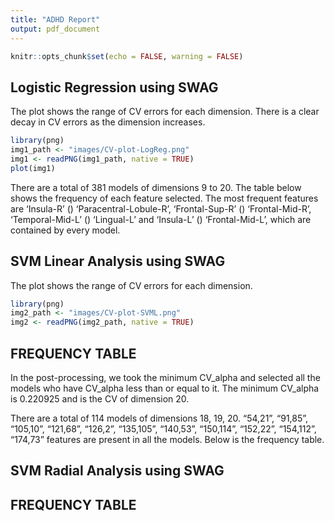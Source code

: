 ```yaml
---
title: "ADHD Report"
output: pdf_document
---
```


```r
knitr::opts_chunk$set(echo = FALSE, warning = FALSE)
```

## Logistic Regression using SWAG

The plot shows the range of CV errors for each dimension. There is a clear decay in CV errors as the dimension increases.

```r
library(png)
img1_path <- "images/CV-plot-LogReg.png"
img1 <- readPNG(img1_path, native = TRUE)
plot(img1)
```


\begin{table}
\centering
\begin{tabular}[t]{||c|c|c||}
\hline
Feature & Variable & Frequency \\
\hline \hline
'Insula-R' $\leftrightarrow$ 'Paracentral-Lobule-R' & 54.21 &	381 \\
\hline
'Frontal-Sup-R'$\leftrightarrow$ 'Frontal-Mid-R' & 72.68 & 381 \\
\hline
'Temporal-Mid-L'$\leftrightarrow$ 'Lingual-L'& 101.85 &	381\\
\hline
'Insula-L'$\leftrightarrow$ 'Frontal-Mid-L' & 116.89 & 381\\
\hline
'Frontal-Sup-R'$\leftrightarrow$ 'Frontal-Inf-Orb-R' & 104.34 & 377\\
\hline
'Supp-Motor-Area-L'$\leftrightarrow$ 'SupraMarginal-L' & 151.147 & 377\\
\hline
Frontal-Sup-R'$\leftrightarrow$ 'ParahippocampaGyrus' & 72.11 &	363\\
\hline
'Vermis-1-2'$\leftrightarrow$ 'Temporal-Mid-L' & 150.114 & 363\\
\hline
'Vermis-4-5'$\leftrightarrow$ 'Frontal-Sup-Orb-R' & 126.2	& 325\\
\hline
'Frontal-Sup-Medial-L'$\leftrightarrow$ 'Cingulum-Mid-L'& 124.99 & 284\\
\hline
'Temporal-Mid-L'$\leftrightarrow$ 'Pallidum-R'& 114.40 & 281\\
\hline
'Occipital-Mid-L'$\leftrightarrow$ 'Cerebelum-Crus2-L' & 162.73 & 267\\
\hline
'Cingulum-Ant-L'$\leftrightarrow$ Paracentral-Lobule-R' & 47.21	& 258\\
\hline
'Temporal-Pole-Sup-R'$\leftrightarrow$ 'Frontal-Mid-L' & 146.89 & 235\\
\hline
'Frontal-Mid-L'$\leftrightarrow$ 'Caudate-R' & 108.27 & 207\\
\hline
'Frontal-Mid-L'$\leftrightarrow$ 'Frontal-Sup-L' & 108.91 & 201\\
\hline
'Temporal-Mid-L'$\leftrightarrow$ 'Temporal-Sup-L' & 114.28 & 172\\
\hline
'Frontal-Sup-R'$\leftrightarrow$ 'Precuneus-R' & 173.9 & 149\\
\hline
'Insula-L'$\leftrightarrow$ 'Postcentral-R' & 116.55 & 84\\
\hline
'Frontal-Mid-L'$\leftrightarrow$ 'Cingulum-Ant-L' & 108.47 & 73\\
\hline
'Frontal-Sup-Medial-R'$\leftrightarrow$ 'Cingulum-Mid-L' & 134.99	& 66\\
\hline
'Cingulum-Post-L'$\leftrightarrow$ 'Postcentral-R' & 74.55 & 63\\
\hline
'Supp-Motor-Area-L'$\leftrightarrow$ 'SupraMarginal-L'& 151.46 & 55\\
\hline
'Frontal-Sup-L'$\leftrightarrow$ 'ParahippocampaGyrus' & 13.11 & 51\\
\hline
'Caudate-R'$\leftrightarrow$ 'Paracentral-Lobule-R'& 27.21	& 51\\
\hline
'Frontal-Sup-Medial-R'$\leftrightarrow$ 'Frontal-Inf-Tri-L'& 134.23 & 46\\
\hline
'Insula-L'$\leftrightarrow$ 'Paracentral-Lobule-R'& 116.21 &	45\\
\hline
'Cingulum-Post-L'$\leftrightarrow$ 'Paracentral-Lobule-R'& 74.21 &	43\\
\hline
'Parietal-Sup-R'$\leftrightarrow$ 'Cuneus-L'& 184.58 & 37\\
\hline
'Cingulum-Ant-R'$\leftrightarrow$ 'Frontal-Sup-R'& 189.173 &	37\\
\hline
'Parietal-Inf-L'$\leftrightarrow$ 'Caudate-Head-L'& 169.49 &	34\\
\hline
'Frontal-Sup-Medial-L'$\leftrightarrow$ 'Frontal-Inf-Tri-L'& 124.23 &	28\\
\hline
'Insula-R'$\leftrightarrow$ 'Pallidum-R'& 129.40 & 25\\
\hline
'Temporal-Mid-L'$\leftrightarrow$ 'Putamen-L'& 114.6 & 23\\
\hline
'Insula-L'$\leftrightarrow$ 'Cingulum-Ant-L'& 116.47 & 23\\
\hline
'Caudate-Head-L'$\leftrightarrow$ 'Cingulum-Ant-L'& 49.47 & 21\\
\hline
'Frontal-Med-Or-R'$\leftrightarrow$ 'Frontal-Inf-Tri-L'& 138.23 &	20\\
\hline
'Vermis-4-5'$\leftrightarrow$ 'Frontal-Sup-Medial-L'& 126.124 &	18\\
\hline
'Frontal-Sup-R'$\leftrightarrow$ 'Cingulum-Ant-L'& 173.47 &	13\\
\hline
'Cingulum-Mid-R'$\leftrightarrow$ 'Frontal-Sup-L'& 82.13 &	12\\
\hline
'Frontal-Med-Orb-R'$\leftrightarrow$ 'Frontal-Mid-R'& 138.107 &	9\\
\hline
'Rolandic-Oper-L'$\leftrightarrow$ 'Temporal-Inf-L'& 148.71 &	9\\
\hline
'Lingual-L'$\leftrightarrow$ 'Frontal-Sup-L'& 85.13 &	8\\
\hline
'Cingulum-Ant-R'$\leftrightarrow$ 'Frontal-Mid-L'& 112.67	& 7\\
\hline
'Cingulum-Ant-R'$\leftrightarrow$ 'Cingulum-Mid-L'& 189.65 &	7\\
\hline
'Cingulum-Ant-L'$\leftrightarrow$ 'Precuneu-R'& 47.9 &	5\\
\hline
'Pallidum-R'$\leftrightarrow$ 'Temporal-Mid-R'& 40.19 &	3\\
\hline
'Caudate-Head-L'$\leftrightarrow$ 'Precuneus-R'& 49.9 &	3\\
\hline
'Cingulum-Ant-L'$\leftrightarrow$ 'Caudate-R'& 47.27 &	1\\
\hline
'Temporal-Inf-L'$\leftrightarrow$ 'Lingual-L'& 132.85	& 1\\
\hline
'Temporal-Sup-L'$\leftrightarrow$ 'Temporal-Mid-L'& 135.114 &	1\\
\hline
'Vermis-6'$\leftrightarrow$ 'Temporal-Inf-L'& 136.132 &	1\\
\hline
'Cingulum-Ant-R'$\leftrightarrow$ 'Paracentral-Lobule-R'& 189.21 & 1\\
\hline
\end{tabular}
\end{table}

There are a total of 381 models of dimensions 9 to 20. The table below shows the frequency of each feature selected. The most frequent features are 'Insula-R' \(\leftrightarrow\) 'Paracentral-Lobule-R', 'Frontal-Sup-R' \(\leftrightarrow\) 'Frontal-Mid-R', 'Temporal-Mid-L' \(\leftrightarrow\) 'Lingual-L' and 'Insula-L' \(\leftrightarrow\) 'Frontal-Mid-L',  which are contained by every model.

\newpage

## SVM Linear Analysis using SWAG

The plot shows the range of CV errors for each dimension.

```r
library(png)
img2_path <- "images/CV-plot-SVML.png"
img2 <- readPNG(img2_path, native = TRUE)
```

## FREQUENCY TABLE

In the post-processing, we took the minimum CV_alpha and selected all the models who have CV_alpha less than or equal to it. The minimum CV_alpha is 0.220925 and is the CV of dimension 20.

There are a total of 114 models of dimensions 18, 19, 20. "54,21", "91,85", "105,10", "121,68", "126,2", "135,105", "140,53", "150,114", "152,22", "154,112", "174,73" features are present in all the models. Below is the frequency table.

\begin{table}
\begin{tabular}[t]{||c|c|c||}
\hline
Feature & Variable & Frequency \\
\hline \hline
'Insula-R'$\leftrightarrow$ 'Paracentral-Lobule-R'& 54.21 &	114 \\
\hline
'Frontal-Sup-L'$\leftrightarrow$ 'Lingual-L' & 91.85 & 114 \\
\hline
'Thalamus-L'$\leftrightarrow$ 'Frontal-Sup-Medial-L' & 105.10 & 114\\
\hline
'Olfactory'$\leftrightarrow$ 'Frontal-Mid-R' & 121.68 &	114\\
\hline
'Vermis-4-5'$\leftrightarrow$ 'Frontal-Sup-Orb-R' & 126.2 &	114\\
\hline
'Temporal-Sup-L'$\leftrightarrow$ 'Thalamus-L' & 135.105 &	114\\
\hline
'Parietal-Inf-R'$\leftrightarrow$ 'Precentral-R' & 140.53 &	114\\
\hline
'Vermis-1-2'$\leftrightarrow$ 'Temporal-Mid-L'& 150.114	& 114\\
\hline
'Angular-R'$\leftrightarrow$ 'Fusiform-L'& 152.22 & 114\\
\hline
'Fusiform-R'$\leftrightarrow$ 'Cingulum-Ant-R' & 154.112	& 114\\
\hline
'Cerebelum-6-L'$\leftrightarrow$ 'Cerebelum-Crus2-L' & 174.73	& 114\\
\hline
'Parietal-Inf-L'$\leftrightarrow$ 'Temporal-Pole-Mid-L'& 183.12	& 106\\
\hline
'Thalamus-L'$\leftrightarrow$'Frontal-Sup-L' & 105.91	& 71\\
\hline
'Vermis-1-2'$\leftrightarrow$'Pallidum-R' & 150.40	& 67\\
\hline
'Cuneus-R'$\leftrightarrow$'Frontal-Inf-Orb-L' & 70.14	& 66\\
\hline
'Frontal-Sup-Medial-L'$\leftrightarrow$'Precentral-L' & 130.80	& 66\\
\hline
'Frontal-Mid-R'$\leftrightarrow$'Cingulum-Ant-L' & 161.47 & 66\\
\hline
'Parietal-Inf-L'$\leftrightarrow$'Fusiform-R' & 157.81	& 56\\
\hline
'Frontal-Sup-Orb-L'$\leftrightarrow$'Cuneus-L' & 78.58	& 40\\
\hline
'Angular-R'$\leftrightarrow$'Cerebelum-Crus2-L' & 92.73	& 39\\
\hline
'Rolandic-Oper-L'$\leftrightarrow$'Frontal-Inf-Orb-L' & 148.14	& 28\\
\hline
'Midbrain'$\leftrightarrow$'Temporal-Sup-L' & 165.135 & 27\\
\hline
'Temporal-Pole-Sup-R'$\leftrightarrow$'Frontal-Inf-Orb-R' & 185.34	& 24\\
\hline
'Cingulum-Ant-R'$\leftrightarrow$'Temporal-Mid-R' & 189.8	& 22\\
\hline
'SupraMarginal-L'$\leftrightarrow$'Cingulum-Mid-L' & 147.65	& 16\\
\hline
'Parietal-Inf-L'$\leftrightarrow$'Cingulum-Ant-L' & 169.47 & 15\\
\hline
'Frontal-Sup-R'$\leftrightarrow$'Putamen-L' & 72.6 & 12\\
\hline
'Precentral-L'$\leftrightarrow$'Occipital-Mid-R'& 80.77 & 12\\
\hline
'Temporal-Mid-L'$\leftrightarrow$'Frontal-Inf-Orb-L' & 187.14 & 11\\
\hline
'Parietal-Inf-L'$\leftrightarrow$'Precuneus-L' & 169.18 & 10\\
\hline
'Frontal-Inf-Oper-R'$\leftrightarrow$'SupraMarginal-R' & 190.127 & 10\\
\hline
'Occipital-Mid-R'$\leftrightarrow$'Lingual-R' & 77.4 & 9\\
\hline
'Occipital-Sup-R'$\leftrightarrow$'Parietal-Sup-R' & 137.131 &	9\\
\hline
'Thalamus-R'$\leftrightarrow$'Frontal-Sup-Medial-L' & 62.10 & 8\\
\hline
'Temporal-Mid-L'$\leftrightarrow$'Frontal-Mid-R & 114.68 & 8\\
\hline
'Frontal-Mid-L'$\leftrightarrow$'Frontal-Sup-L' & 79.13 & 7\\
\hline
'Cingulum-Ant-R'$\leftrightarrow$'Frontal-Inf-Orb-R' & 189.34 & 7\\
\hline
'Insula-L'$\leftrightarrow$'Brainstem' & 61.35 &	6\\
\hline
'Calcarine-L'$\leftrightarrow$'Cerebelum-8-R' & 88.45 &	6\\
\hline
'Frontal-Med-Orb-R'$\leftrightarrow$'Frontal-Mid-L'& 138.89 & 6\\
\hline
'Rolandic-Oper-L'$\leftrightarrow$'Temporal-Pole-Sup-R'& 148.146 & 6\\
\hline
'Frontal-Inf-Orb-L'$\leftrightarrow$'Putamen-L'& 14.6 & 5\\
\hline
'Cingulum-Mid-R'$\leftrightarrow$'Frontal-Mid-L' & 82.69	& 5\\
\hline
'Temporal-Pole-Sup-R'$\leftrightarrow$'Supp-Motor-Area-R' & 146.30 &	5\\
\hline
'Cerebelum-8-R'$\leftrightarrow$'Cerebelum-6-L' & 155.7 & 5\\
\hline
'Rectus-L'$\leftrightarrow$'Brainstem' & 188.35 & 5\\
\hline
'Rectus-L'$\leftrightarrow$'Cingulum-Mid-L' & 188.99 & 5\\
\hline
'Rectus-L'$\leftrightarrow$'Cerebelum-6-L' & 188.174 & 5\\
\hline
'Cingulum-Ant-R'$\leftrightarrow$'Temporal-Mid-R' & 189.64 & 5\\
\hline
'Frontal-Inf-Oper-R'$\leftrightarrow$'Frontal-Inf-Tri-R' & 190.3 &	5\\
\hline
'Cuneus-L'$\leftrightarrow$'Precuneus-L' & 58.38 & 4\\
\hline
'Thalamus-L'$\leftrightarrow$'Frontal-Sup-Medial-R' & 105.83 & 4\\
\hline
'Frontal-Mid-L'$\leftrightarrow$'Frontal-Sup-Medial-L' & 108.10 & 4\\
\hline
\end{tabular}
\end{table}


\begin{table}
\begin{tabular}[t]{||c|c|c||}
\hline
Feature & Variable & Frequency \\
\hline \hline
'Occipital-Sup-R'$\leftrightarrow$'Precuneus-R' & 137.9 &	4\\
\hline
'Frontal-Inf-Oper-R'$\leftrightarrow$'Cingulum-Mid-R' & 164.82 & 4\\
\hline
'Midbrain'$\leftrightarrow$'Frontal-Inf-Tri-L' & 165.23 & 4\\
\hline
'Cerebelum-6-L'$\leftrightarrow$'Temporal-Inf-R' & 174.57 & 4\\
\hline
'Frontal-Sup-R'$\leftrightarrow$'Frontal-Mid-Orb-R'& 104.90 & 3\\
\hline
'Insula-L'$\leftrightarrow$'Supp-Motor-Area-R' & 116.30 & 3\\
\hline
'Insula-L'$\leftrightarrow$'Postcentral-R' & 116.42 & 3\\
\hline
'Caudate-R'$\leftrightarrow$'Temporal-Pole-Mid-R' & 117.102 & 3\\
\hline
'Precentral-L'$\leftrightarrow$'Insula-L' & 128.116 & 3\\
\hline
'Temporal-Sup-L'$\leftrightarrow$'Cingulum-Mid-R' & 135.82 & 3\\
\hline
'Supp-Motor-Area-L'$\leftrightarrow$'Angular-L' & 139.118 & 3\\
\hline
'Precuneus-L'$\leftrightarrow$'Precuneus-L' & 145.18 &	3\\
\hline
'RectalGyrus'$\leftrightarrow$'Frontal-Inf-Orb-R' & 168.34 & 3\\
\hline
'Cuneus-L'$\leftrightarrow$'Cingulum-Ant-L' & 58.47 &	2\\
\hline
'Occipital-Mid-R'$\leftrightarrow$'Temporal-Mid-R' & 77.19 &	2\\
\hline
'Frontal-Sup-Medial-R'$\leftrightarrow$'Caudate-R' & 83.27 & 2\\
\hline
'Angular-R'$\leftrightarrow$'Frontal-Sup-Orb-R' & 92.2 & 2\\
\hline
'Supp-Motor-Area-L'$\leftrightarrow$'SupraMarginal-L' & 151.147	& 2\\
\hline
'RectalGyrus'$\leftrightarrow$'Cerebelum-8-R' & 168.97 & 2\\
\hline
'Paracentral-Lobule-L'$\leftrightarrow$'Postcentral-R' & 177.55 & 2\\
\hline
'Paracentral-Lobule-L'$\leftrightarrow$'Cingulum-Mid-L' & 177.65 & 2\\
\hline
'Temporal-Mid-L'$\leftrightarrow$'Cingulum-Ant-L' & 179.47 & 2\\
\hline
'Parietal-Inf-L'$\leftrightarrow$'Angular-L' & 183.118 & 2\\
\hline
'Cingulum-Ant-R'$\leftrightarrow$'Cingulum-Mid-L' & 189.99 & 2\\
\hline
'Cuneus-L'$\leftrightarrow$Putamen-L' & 24.6 & 1\\
\hline
'Insula-L'$\leftrightarrow$'Temporal-Mid-L' & 61.31 &	1\\
\hline
'Frontal-Mid-L'$\leftrightarrow$'Temporal-Inf-R'& 69.15 & 1\\
\hline
'Cingulum-Mid-R'$\leftrightarrow$'Precentral-L' & 82.80 & 1\\
\hline
'Parietal-Sup-L'$\leftrightarrow$'Precentral-R' & 95.53 &	1\\
\hline
'Cingulum-Mid-L'$\leftrightarrow$'Frontal-Inf-Orb-L' & 99.14 & 1\\
\hline
'Temporal-Inf-L'$\leftrightarrow$'Frontal-Sup-L' & 103.91 & 1\\
\hline
'Frontal-Sup-R'$\leftrightarrow$'Paracentral-Lobule-R'& 104.21 & 1\\
\hline
'Vermis-9'$\leftrightarrow$'Frontal-Mid-R' & 113.107 & 1\\
\hline
'Temporal-Mid-L'$\leftrightarrow$'Frontal-Sup-R' & 114.72 &	1\\
\hline
'Postcentral-R'$\leftrightarrow$'Insula-R' & 115.54 & 1\\
\hline
'Insula-L'$\leftrightarrow$'Parietal-Sup-L' & 116.95 & 1\\
\hline
'Frontal-Mid-Orb-L'$\leftrightarrow$'Cingulum-Mid-L' & 119.99 & 1\\
\hline
'Frontal-Sup-Medial-L'$\leftrightarrow$'Frontal-Inf-Orb-R' & 124.34 & 1\\
\hline
'Temporal-Sup-L'$\leftrightarrow$'Postcentral-R' & 135.55 & 1\\
\hline
'Frontal-Med-Orb-R'$\leftrightarrow$'Angular-R' & 138.92 & 1\\
\hline
'Supp-Motor-Area-L'$\leftrightarrow$'Frontal-Mid-R'& 139.20 & 1\\
\hline
'Temporal-Pole-Sup-R'$\leftrightarrow$'Temporal-Mid-L' & 146.31 & 1\\
\hline
'Temporal-Pole-Sup-R'$\leftrightarrow$'Frontal-Sup-Orb-L' & 146.78 &	1\\
\hline
'SupraMarginal-L'$\leftrightarrow$'Frontal-Mid-Orb-L' & 147.33 & 1\\
\hline
'Rolandic-Oper-L'$\leftrightarrow$'Cingulum-Ant-L' & 148.47 & 1\\
\hline
'Rolandic-Oper-L'$\leftrightarrow$'Frontal-Mid-L' &148.89 & 1\\
\hline
'Cerebelum-3-R'$\leftrightarrow$'Thalamus-R' & 160.62 & 1\\
\hline
'Postcentral-L'$\leftrightarrow$'Postcentral-R' & 163.55 & 1\\
\hline
'Precentral-L'$\leftrightarrow$'Cingulum-Ant-R' & 166.112 & 1\\
\hline
'RectalGyrus'$\leftrightarrow$'Insula-L' & 168.116 &	1\\
\hline
'Parietal-Inf-L'$\leftrightarrow$'Frontal-Mid-L' & 169.108	& 1\\
\hline
'Occipital-Sup-L'$\leftrightarrow$'Occipital-Mid-R' & 171.59 & 1\\
\hline
'Frontal-Inf-Orb-R'$\leftrightarrow$'Vermis-6' & 172.136 & 1\\
\hline
'Fusiform-R'$\leftrightarrow$'Caudate-R' & 175.27 & 1\\
\hline
'Parietal-Inf-L'$\leftrightarrow$'Paracentral-Lobule-R' & 183.21 & 1\\
\hline
'Temporal-Pole-Sup-R'$\leftrightarrow$'Thalamus-R' & 185.62 &	1\\
\hline
'Temporal-Mid-L'$\leftrightarrow$'Temporal-Inf-L' & 187.60 &	1\\
\hline
\end{tabular}
\end{table}

\newpage

## SVM Radial Analysis using SWAG

## FREQUENCY TABLE

\begin{table}
\begin{tabular}[t]{||c|c|c||}
\hline
Feature & Variable & Frequency \\
\hline \hline
'Frontal-Sup-L'$\leftrightarrow$'ParahippocampaGyrus' & 13.11 & 146\\
\hline
'Temporal-Inf-L'$\leftrightarrow$'Frontal-Sup-Medial-L' & 71.10 & 146\\
\hline
'Frontal-Mid-L'$\leftrightarrow$'Cingulum-Ant-L' & 108.47 & 146\\
\hline
'Temporal-Mid-L'$\leftrightarrow$'Frontal-Inf-Orb-L' & 114.14 & 146\\
\hline
'Rolandic-Oper-L'$\leftrightarrow$'Insula-L' & 148.61 & 146\\
\hline
'Parietal-Inf-L'$\leftrightarrow$'Fusiform-R' & 157.81 & 146\\
\hline
'Cingulum-Ant-R'$\leftrightarrow$'Supp-Motor-Area-L' & 189.151 & 146\\
\hline
'Cingulum-Ant-L'$\leftrightarrow$'Precuneus-R' & 47.9 & 142\\
\hline
'Frontal-Sup-L'$\leftrightarrow$'Lingual-L' & 91.85 & 142\\
\hline
'Frontal-Mid-L'$\leftrightarrow$'Frontal-Inf-Tri-L' & 108.23 & 142\\
\hline
'Fusiform-R'$\leftrightarrow$'Parietal-Sup-L' & 175.95 & 137\\
\hline
'Fusiform-R'$\leftrightarrow$'Frontal-Mid-L' & 154.69 & 136\\
\hline
'Frontal-Mid-R'$\leftrightarrow$'Frontal-Sup-Orb-R' & 107.2 & 135\\
\hline
'Temporal-Inf-L'$\leftrightarrow$'Lingual-R' & 132.4 & 133\\
\hline
'Pallidum-R'$\leftrightarrow$'Temporal-Mid-R' & 40.19 & 132\\
\hline
'Midbrain'$\leftrightarrow$'Frontal-Sup-L' & 165.13 & 132\\
\hline
'Cerebelum-Crus2-R'$\leftrightarrow$'Temporal-Pole-Sup-R' & 186.146 & 67\\
\hline
'Fusiform-R'$\leftrightarrow$'Frontal-Sup-L' & 175.13 & 53\\
\hline
'Frontal-Sup-L'$\leftrightarrow$'Putamen-L' & 13.6 & 49\\
\hline
'Frontal-Sup-L'$\leftrightarrow$'Frontal-Inf-Tri-L' & 91.23 & 44\\
\hline
'Precentral-R'$\leftrightarrow$'Precentral-R' & 93.53 & 40\\
\hline
'Vermis-9'$\leftrightarrow$'Temporal-Pole-Mid-R' & 113.44 & 31\\
\hline
'Frontal-Mid-L'$\leftrightarrow$'Insula-R' & 89.5 & 27\\
\hline
'Temporal-Pole-Sup-R'$\leftrightarrow$'Frontal-Med-Orb-R' & 146.138 & 27\\
\hline
'Cingulum-Ant-R'$\leftrightarrow$'Vermis-4-5' & 189.126 & 26\\
\hline
'Frontal-Sup-R'$\leftrightarrow$'Cingulum-Ant-L' & 173.47 & 25\\
\hline
'Frontal-Mid-L'$\leftrightarrow$'Cingulum-Ant-L' & 79.47 & 22\\
\hline
'Cingulum-Ant-R'$\leftrightarrow$'Paracentral-Lobule-R' & 189.21 & 22\\
\hline
'Insula-L'$\leftrightarrow$'Cingulum-Ant-L' & 116.47 & 19\\
\hline
'Frontal-Sup-R'$\leftrightarrow$'ParahippocampaGyrus' & 72.11 & 14\\
\hline
'Lingual-L'$\leftrightarrow$'Frontal-Sup-L' & 85.13 & 14\\
\hline
'Frontal-Inf-Oper-L'$\leftrightarrow$'Frontal-Sup-L' & 170.91 & 14\\
\hline
'Cingulum-Ant-R'$\leftrightarrow$'Precuneus-R' & 189.9 & 10\\
\hline
'Cingulum-Ant-R'$\leftrightarrow$'Caudate-Head-L' & 189.49 & 10\\
\hline
'Insula-L'$\leftrightarrow$'Cingulum-Mid-L' & 116.65 & 9\\
\hline
'Insula-L'$\leftrightarrow$'Frontal-Mid-L' & 116.89 & 9\\
\hline
'Cingulum-Ant-L'$\leftrightarrow$'Paracentral-Lobule-R' & 47.21 & 8\\
\hline
'Frontal-Inf-Orb-R'$\leftrightarrow$'Caudate-R' & 34.27 & 6\\
\hline
'Vermis-4-5'$\leftrightarrow$'Frontal-Sup-Orb-R' & 126.2 & 6\\
\hline
'Frontal-Sup-L'$\leftrightarrow$'Cerebelum-6-L' & 91.7 & 5\\
\hline
'Frontal-Sup-Medial-L'$\leftrightarrow$'Cingulum-Mid-L' & 124.99 & 5\\
\hline
'Rolandic-Oper-L'$\leftrightarrow$'Temporal-Mid-L' & 148.31 & 5\\
\hline
'Temporal-Inf-L'$\leftrightarrow$'Putamen-L' & 71.6 & 4\\
\hline
'Frontal-Sup-Medial-R'$\leftrightarrow$'Cingulum-Mid-L' & 134.99 & 4\\
\hline
'Precentral-L'$\leftrightarrow$'Cingulum-Ant-R' & 166.112 & 4\\
\hline
'Temporal-Mid-L'$\leftrightarrow$'Rolandic-Oper-L' & 179.167 & 3\\
\hline
'Fusiform-L'$\leftrightarrow$'Fusiform-R' & 143.123 & 1\\
\hline 
\end{tabular}
\end{table}








